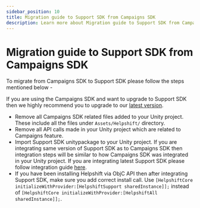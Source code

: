 ```yaml
---
sidebar_position: 10
title: Migration guide to Support SDK from Campaigns SDK
description: Learn more about Migration guide to Support SDK from Campaigns SDK
---
```




# Migration guide to Support SDK from Campaigns SDK

To migrate from Campaigns SDK to Support SDK please follow the steps mentioned below -


<Admonition type="info" title="Note">

If you are using the Campaigns SDK and want to upgrade to Support SDK then we highly recommend you to upgrade to our [latest version](https://developers.helpshift.com/unity/getting-started-ios/).

</Admonition>


* Remove all Campaigns SDK related files added to your Unity project. These include all the files under `Assets/Helpshift/` directory.
* Remove all API calls made in your Unity project which are related to Campaigns feature.
* Import Support SDK unitypackage to your Unity project. If you are integrating same version of Support SDK as to Campaigns SDK then integration steps will be similar to how Campaigns SDK was integrated in your Unity project. If you are integrating latest Support SDK please follow integration guide [here](https://developers.helpshift.com/unity/getting-started-ios/).
* If you have been installing Helpshift via ObjC API then after integrating Support SDK, make sure you add correct install call. Use `[HelpshiftCore initializeWithProvider:[HelpshiftSupport sharedInstance]];` instead of `[HelpshiftCore initializeWithProvider:[HelpshiftAll sharedInstance]];`.
